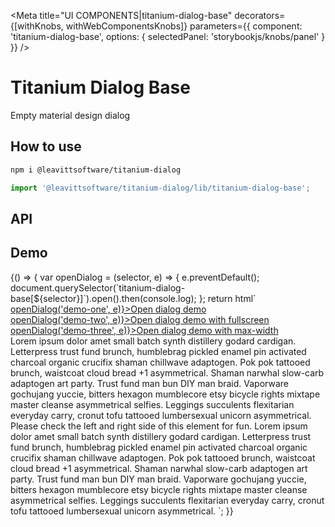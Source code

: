 
<Meta
  title="UI COMPONENTS|titanium-dialog-base"
  decorators={[withKnobs, withWebComponentsKnobs]}
  parameters={{ component: 'titanium-dialog-base', options: { selectedPanel: 'storybookjs/knobs/panel' } }}
/>

# Titanium Dialog Base

Empty material design dialog

## How to use

```bash
npm i @leavittsoftware/titanium-dialog
```

```js
import '@leavittsoftware/titanium-dialog/lib/titanium-dialog-base';
```

## API

<Props of="titanium-dialog-base" />

## Demo

<Preview withToolbar>
  <Story name="Docs">
    {() => {
      var openDialog = (selector, e) => {
        e.preventDefault();
        document.querySelector(`titanium-dialog-base[${selector}]`).open().then(console.log);
      };
      return html`
        <a href="#" @click=${e => openDialog('demo-one', e)}>Open dialog demo</a>
        <br />
        <a href="#" @click=${e => openDialog('demo-two', e)}>Open dialog demo with fullscreen</a>
        <br />
        <a href="#" @click=${e => openDialog('demo-three', e)}>Open dialog demo with max-width</a>
        <br />
        <titanium-dialog-base demo-one>
          <span
            >Lorem ipsum dolor amet small batch synth distillery godard cardigan. Letterpress trust fund brunch, humblebrag pickled enamel pin activated
            charcoal organic crucifix shaman chillwave adaptogen. Pok pok tattooed brunch, waistcoat cloud bread +1 asymmetrical. Shaman narwhal slow-carb
            adaptogen art party. Trust fund man bun DIY man braid. Vaporware gochujang yuccie, bitters hexagon mumblecore etsy bicycle rights mixtape master
            cleanse asymmetrical selfies. Leggings succulents flexitarian everyday carry, cronut tofu tattooed lumbersexual unicorn asymmetrical.</span
          >
        </titanium-dialog-base>
        <titanium-dialog-base demo-two fullscreen>
          <span>Please check the left and right side of this element for fun.</span>
        </titanium-dialog-base>
        <titanium-dialog-base demo-three style="--titanium-dialog-max-width: 250px">
          <span
            >Lorem ipsum dolor amet small batch synth distillery godard cardigan. Letterpress trust fund brunch, humblebrag pickled enamel pin activated
            charcoal organic crucifix shaman chillwave adaptogen. Pok pok tattooed brunch, waistcoat cloud bread +1 asymmetrical. Shaman narwhal slow-carb
            adaptogen art party. Trust fund man bun DIY man braid. Vaporware gochujang yuccie, bitters hexagon mumblecore etsy bicycle rights mixtape master
            cleanse asymmetrical selfies. Leggings succulents flexitarian everyday carry, cronut tofu tattooed lumbersexual unicorn asymmetrical.</span
          >
        </titanium-dialog-base>
      `;
    }}
  </Story>
</Preview>
